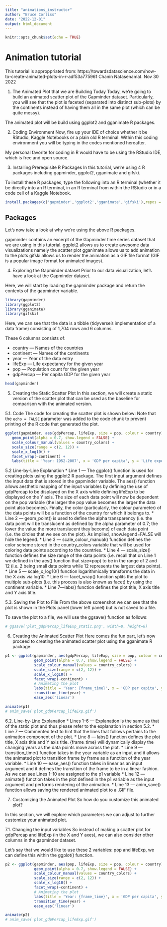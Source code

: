 ```yaml
---
title: "animations_instructor"
author: "Bruce Corliss"
date: "2022-12-01"
output: html_document
---
```


```r
knitr::opts_chunk$set(echo = TRUE)
```

# Animation tutorial
This tutorial is approppriated from:
https://towardsdatascience.com/how-to-create-animated-plots-in-r-adf53a775961
Chanin Natasenamat. Nov 30 2022

1. The Animated Plot that we are Building Today
Today, we’re going to build an animated scatter plot of the Gapminder dataset. Particularly, you will see that the plot is faceted (separated into distinct sub-plots) by the continents instead of having them all in the same plot (which can be quite messy).

The animated plot will be build using ggplot2 and gganimate R packages.

2. Coding Environment
Now, fire up your IDE of choice whether it be RStudio, Kaggle Notebooks or a plain old R terminal. Within this coding environment you will be typing in the codes mentioned hereafter.

My personal favorite for coding in R would have to be using the RStudio IDE, which is free and open source.

3. Installing Prerequisite R Packages
In this tutorial, we’re using 4 R packages including gapminder, ggplot2, gganimate and gifski.

To install these R packages, type the following into an R terminal (whether it be directly into an R terminal, in an R terminal from within the RStudio or in a code cell of a Kaggle Notebook.


```r
install.packages(c('gapminder','ggplot2','gganimate','gifski'),repos = "http://cran.us.r-project.org")
```

## Packages
Let’s now take a look at why we’re using the above R packages.

gapminder contains an excerpt of the Gapminder time series dataset that we are using in this tutorial.
ggplot2 allows us to create awesome data visualizations namely the scatter plot
gganimate allows us to add animation to the plots
gifski allows us to render the animation as a GIF file format (GIF is a popular image format for animated images).

4. Exploring the Gapminder dataset
Prior to our data visualization, let’s have a look at the Gapminder dataset.

Here, we will start by loading the gapminder package and return the contents of the gapminder variable.

```r
library(gapminder)
library(ggplot2)
library(gganimate)
library(gifski)
```

Here, we can see that the data is a tibble (tidyverse’s implementation of a data frame) consisting of 1,704 rows and 6 columns.

These 6 columns consists of:

* country — Names of the countries
* continent — Names of the continents
* year — Year of the data entry
* lifeExp — Life expectancy for the given year
* pop — Population count for the given year
* gdpPercap — Per capita GDP for the given year


```r
head(gapminder)
```

5. Creating the Static Scatter Plot
In this section, we will create a static version of the scatter plot that can be used as the baseline for comparison with the animated version.

5.1. Code
The code for creating the scatter plot is shown below:
Note that the `echo = FALSE` parameter was added to the code chunk to prevent printing of the R code that generated the plot.

```r
ggplot(gapminder, aes(gdpPercap, lifeExp, size = pop, colour = country)) +
   geom_point(alpha = 0.7, show.legend = FALSE) +
   scale_colour_manual(values = country_colors) +
   scale_size(range = c(2, 12)) +
   scale_x_log10() +
   facet_wrap(~continent) +
   labs(title = 'Year: 1952-2007', x = 'GDP per capita', y = 'Life expectancy')
```
5.2 Line-by-Line Explanation
* Line 1 — The ggplot() function is used for creating plots using the ggplot2 R package. The first input argument defines the input data that is stored in the gapminder variable. The aes() function allows aesthetic mapping of the input variables by defining the use of gdpPercap to be displayed on the X axis while defining lifeExp to be displayed on the Y axis. The size of each data point will now be dependent on the pop variable (the larger the pop value becomes the larger the data point also becomes). Finally, the color (particularly, the colour parameter) of the data points will be a function of the country for which it belongs to.
* Line 2 — geom_point() is used to define the alpha transparency (i.e. the data point will be translucent as defined by the alpha parameter of 0.7; the lower the value the more translucent they become) of each data point (i.e. the circles that we see on the plot). As implied, show.legend=FALSE will hide the legend.
* Line 3 — scale_colour_manual() function defines the color scheme stored in the country_colors variable that will be used for coloring data points according to the countries.
* Line 4 — scale_size() function defines the size range of the data points (i.e. recall that on Line 1 we defined in the aes() function that size=pop) to be in the range of 2 and 12 (i.e. 2 being small data points while 12 represents the largest data points).
* Line 5 — scale_x_log10() function logarithmically transforms the data in the X axis via log10.
* Line 6 — facet_wrap() function splits the plot to multiple sub-plots (i.e. this process is also known as facet) by using the continent variable.
* Line 7—labs() function defines the plot title, X axis title and Y axis title.

5.3. Saving the Plot to File
From the above screenshot we can see that the plot is shown in the Plots panel (lower left panel) but is not saved to a file.

To save the plot to a file, we will use the ggsave() function as follows:


```r
# ggsave('plot_gdpPercap_lifeExp_static.png', width=8, height=8)
```


6. Creating the Animated Scatter Plot
Here comes the fun part, let’s now proceed to creating the animated scatter plot using the gganimate R package.



```r

p1 <- ggplot(gapminder, aes(gdpPercap, lifeExp, size = pop, colour = country)) +
             geom_point(alpha = 0.7, show.legend = FALSE) +
             scale_colour_manual(values = country_colors) +
             scale_size(range = c(2, 12)) +
             scale_x_log10() +
             facet_wrap(~continent) +
             # Animating the plot
             labs(title = 'Year: {frame_time}', x = 'GDP per capita', y = 'Life expectancy') +
             transition_time(year) +
             ease_aes('linear')

animate(p1)
# anim_save('plot_gdpPercap_lifeExp.gif')
```

6.2. Line-by-Line Explanation
* Lines 1–6 — Explanation is the same as that of the static plot and thus please refer to the explanation in section 5.2.
* Line 7 — Commented text to hint that the lines that follows pertains to the animation component of the plot.
* Line 8 — labs() function defines the plot title, X axis title and Y axis title. {frame_time} will dynamically display the changing years as the data points move across the plot.
* Line 9 — transition_time() function takes in the year variable as an input and it allows the animated plot to transition frame by frame as a function of the year variable.
* Line 10 — ease_aes() function takes in linear as an input argument and it defines the transition of the frame to be in a linear fashion.
As we can see Lines 1–10 are assigned to the p1 variable
* Line 12 — animate() function takes in the plot defined in the p1 variable as the input argument and performs rendering of the animation.
* Line 13 — anim_save() function allows saving the rendered animated plot to a .GIF file.



7. Customizing the Animated Plot
So how do you customize this animated plot?

In this section, we will explore which parameters we can adjust to further customize your animated plot.

7.1. Changing the input variables
So instead of making a scatter plot for gdpPercap and lifeExp (in the X and Y axes), we can also consider other columns in the gapminder dataset.

Let’s say that we would like to use these 2 variables: pop and lifeExp, we can define this within the ggplot() function.


```r

p2 <- ggplot(gapminder, aes(pop, lifeExp, size = pop, colour = country)) +
             geom_point(alpha = 0.7, show.legend = FALSE) +
             scale_colour_manual(values = country_colors) +
             scale_size(range = c(2, 12)) +
             scale_x_log10() +
             facet_wrap(~continent) +
             # Animating the plot
             labs(title = 'Year: {frame_time}', x = 'GDP per capita', y = 'Life expectancy') +
             transition_time(year) +
             ease_aes('linear')

animate(p2)
# anim_save('plot_gdpPercap_lifeExp.gif')
```

